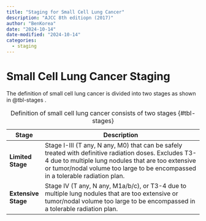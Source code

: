 ```yaml
---
title: "Staging for Small Cell Lung Cancer"
description: "AJCC 8th editiopn (2017)"
author: "BenKorea"
date: "2024-10-14"
date-modified: "2024-10-14"
categories:
  - staging
---
```


# Small Cell Lung Cancer Staging

The definition of small cell lung cancer is divided into two stages as shown in @tbl-stages .

:::{}
| **Stage**         | **Description**                                                                                                                                                                                |
|-------------------|-----------------------------------------------------------------------------------------------------------------------------------------------------------------------------------------------|
| **Limited Stage**  | Stage I-III (T any, N any, M0) that can be safely treated with definitive radiation doses. Excludes T3-4 due to multiple lung nodules that are too extensive or tumor/nodal volume too large to be encompassed in a tolerable radiation plan. |
| **Extensive Stage**| Stage IV (T any, N any, M1a/b/c), or T3-4 due to multiple lung nodules that are too extensive or tumor/nodal volume too large to be encompassed in a tolerable radiation plan.                |

: Definition of small cell lung cancer consists of two stages {#tbl-stages}
:::